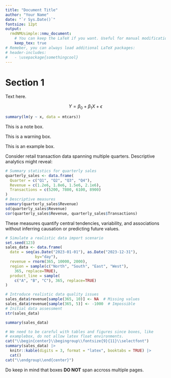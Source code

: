 ```yaml
---
title: "Document Title"
author: "Your Name"
date: "`r Sys.Date()`"
fontsize: 12pt
output: 
  rmdNMUsimple::nmu_document:
    # You can keep the LaTeX if you want. Useful for manual modification.
    keep_tex: true
# Remeber, you can always load additional LaTeX packages:
# header-includes:
#   - \usepackage{somethingcool}
---
```


# Section 1

Text here.

$$ Y = \beta_0 + \beta_1 X + \epsilon $$

```r
summary(lm(y ~ x, data = mtcars))
```


::: {.notebox}
This is a note box.
:::

::: {.warningbox name="DANGER"}
This is a warning box.
:::

::: {.examplebox}
This is an example box.
:::

:::{.examplebox name="Descriptive Analytics in Practice"}
Consider retail transaction data spanning multiple quarters. Descriptive analytics might reveal:
```r
# Summary statistics for quarterly sales
quarterly_sales <- data.frame(
  Quarter = c("Q1", "Q2", "Q3", "Q4"),
  Revenue = c(1.2e6, 1.8e6, 1.5e6, 2.1e6),
  Transactions = c(5200, 7800, 6100, 8900)
)
# Descriptive measures
summary(quarterly_sales$Revenue)
sd(quarterly_sales$Revenue)
cor(quarterly_sales$Revenue, quarterly_sales$Transactions)
```
These measures quantify central tendencies, variability, and associations without inferring causation or predicting future values.
:::

:::{.examplebox name="Data Import and Initial Assessment"}
```r
# Simulate a realistic data import scenario
set.seed(123)
sales_data <- data.frame(
  date = seq(as.Date("2023-01-01"), as.Date("2023-12-31"),
             by="day"),
  revenue = rnorm(365, 10000, 2000),
  region = sample(c("North", "South", "East", "West"),
    365, replace=TRUE),
  product_line = sample(
    c("A", "B", "C"), 365, replace=TRUE)
)

# Introduce realistic data quality issues
sales_data$revenue[sample(365, 10)] <- NA  # Missing values
sales_data$revenue[sample(365, 5)] <- -1000  # Impossible
# Initial data assessment
str(sales_data)
```
```r
summary(sales_data)
```
```r
# We need to be careful with tables and figures since boxes, like
# examplebox, do not allow latex float environments.
cat("\\begin{center}\\begingroup\\fontsize{9}{11}\\selectfont")
summary(sales_data) |>
  knitr::kable(digits = 3, format = "latex", booktabs = TRUE) |>
  cat()
cat("\\endgroup\\end{center}")
```
:::

Do keep in mind that boxes **DO NOT** span accross multiple pages.
